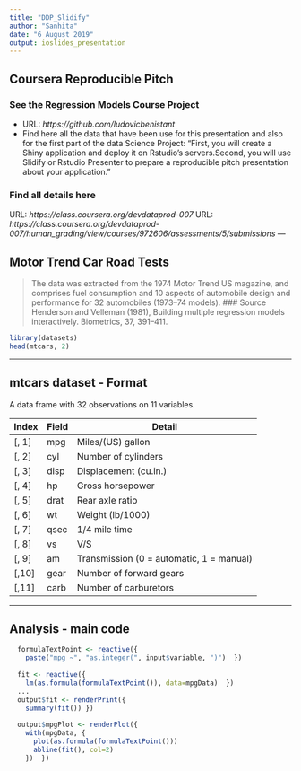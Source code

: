 ```yaml
---
title: "DDP_Slidify"
author: "Sanhita"
date: "6 August 2019"
output: ioslides_presentation
---
```


## Coursera Reproducible Pitch

### See the Regression Models Course Project  

- URL: *https://github.com/ludovicbenistant*
- Find here all the data that have been use for this presentation and also for the first part of the data Science Project: "First, you will create a Shiny application and deploy it on Rstudio's servers.Second, you will use Slidify or Rstudio Presenter to prepare a reproducible pitch presentation about your application."

### Find all details here
URL: *https://class.coursera.org/devdataprod-007*
URL: *https://class.coursera.org/devdataprod-007/human_grading/view/courses/972606/assessments/5/submissions*
---

## Motor Trend Car Road Tests
> The data was extracted from the 1974 Motor Trend US magazine, and comprises fuel consumption and 10 aspects of automobile design and performance for 32 automobiles (1973–74 models).
### Source
> Henderson and Velleman (1981), Building multiple regression models interactively. Biometrics, 37, 391–411.
```r
library(datasets)
head(mtcars, 2)
```
---

## mtcars dataset - Format
A data frame with 32 observations on 11 variables.

| Index | Field | Detail |
------- | ----- | ------ |
| [, 1] | mpg | Miles/(US) gallon |
| [, 2]  | cyl | Number of cylinders |
| [, 3]	| disp | Displacement (cu.in.) |
| [, 4]	| hp | Gross horsepower |
| [, 5]	| drat | Rear axle ratio |
| [, 6]	| wt | Weight (lb/1000) |
| [, 7]	| qsec | 1/4 mile time |
| [, 8]	| vs | V/S |
| [, 9]	| am | Transmission (0 = automatic, 1 = manual) |
| [,10]	| gear | Number of forward gears |
| [,11]	| carb | Number of carburetors |
---

## Analysis - main code

```r
  formulaTextPoint <- reactive({
    paste("mpg ~", "as.integer(", input$variable, ")")  })
  
  fit <- reactive({
    lm(as.formula(formulaTextPoint()), data=mpgData)  })
  ...
  output$fit <- renderPrint({
    summary(fit()) })
  
  output$mpgPlot <- renderPlot({
    with(mpgData, {
      plot(as.formula(formulaTextPoint()))
      abline(fit(), col=2)
    })  })
```